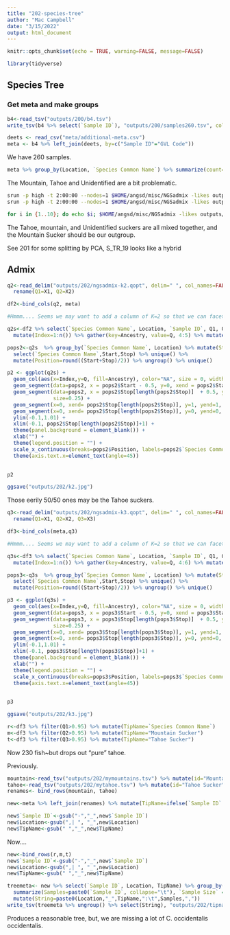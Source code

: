 ```yaml
---
title: "202-species-tree"
author: "Mac Campbell"
date: "3/15/2022"
output: html_document
---
```


```r
knitr::opts_chunk$set(echo = TRUE, warning=FALSE, message=FALSE)
```

```r
library(tidyverse)
```

## Species Tree

### Get meta and make groups

```r
b4<-read_tsv("outputs/200/b4.tsv")
write_tsv(b4 %>% select(`Sample ID`), "outputs/200/samples260.tsv", col_names = FALSE)
```

```r
deets <- read_csv("meta/additional-meta.csv")
meta <- b4 %>% left_join(deets, by=c("Sample ID"="GVL Code"))
```

We have 260 samples. 

```r
meta %>% group_by(Location, `Species Common Name`) %>% summarize(count=n())
```
The Mountain, Tahoe and Unidentified are a bit problematic.

```sh
srun -p high -t 2:00:00 --nodes=1 $HOME/angsd/misc/NGSadmix -likes outputs/200/test260.beagle.gz -K 2 -o outputs/202/ngsadmix-k2 -P 1
srun -p high -t 2:00:00 --nodes=1 $HOME/angsd/misc/NGSadmix -likes outputs/200/test260.beagle.gz -K 3 -o outputs/202/ngsadmix-k3 -P 1

for i in {1..10}; do echo $i; $HOME/angsd/misc/NGSadmix -likes outputs/200/test260.beagle.gz -K $i -o outputs/202/ngsadmix-k$i -P 3; done;
```

The Tahoe, mountain, and Unidentified suckers are all mixed together, and the Mountain Sucker should be our outgroup.

See 201 for some splitting by PCA, S_TR_19 looks like a hybrid


## Admix
```r
q2<-read_delim("outputs/202/ngsadmix-k2.qopt", delim=" ", col_names=FALSE) %>% select(X1, X2) %>%
  rename(Q1=X1, Q2=X2)

df2<-bind_cols(q2, meta)            

#Hmmm.... Seems we may want to add a column of K=2 so that we can facet later. But we may need to plot separately so that we can all the colors lined up using ggarrange

q2s<-df2 %>% select(`Species Common Name`, Location, `Sample ID`, Q1, Q2) %>% arrange(`Species Common Name`, Location) %>%
  mutate(Index=1:n()) %>% gather(key=Ancestry, value=Q, 4:5) %>% mutate(K=2)

pops2<-q2s  %>% group_by(`Species Common Name`, Location) %>% mutate(Start=min(Index), Stop=max(Index)) %>% 
  select(`Species Common Name`,Start,Stop) %>% unique() %>% 
  mutate(Position=round((Start+Stop)/2)) %>% ungroup() %>% unique()
```


```r
p2 <- ggplot(q2s) + 
  geom_col(aes(x=Index,y=Q, fill=Ancestry), color="NA", size = 0, width = 1) +
  geom_segment(data=pops2, x = pops2$Start - 0.5, y=0, xend = pops2$Start-0.5, yend=1, alpha=0.9, size=0.25) +
  geom_segment(data=pops2, x = pops2$Stop[length(pops2$Stop)]  + 0.5, y=0, xend= pops2$Stop[length(pops2$Stop)] + 0.5, yend=1,  alpha=0.9,
               size=0.25) +
  geom_segment(x=0, xend= pops2$Stop[length(pops2$Stop)], y=1, yend=1, alpha=0.9, size=0.25) +
  geom_segment(x=0, xend= pops2$Stop[length(pops2$Stop)], y=0, yend=0, alpha=0.9, size=0.25) +
  ylim(-0.1,1.01) +
  xlim(-0.1, pops2$Stop[length(pops2$Stop)]+1) +
  theme(panel.background = element_blank()) +
  xlab("") +
  theme(legend.position = "") +
  scale_x_continuous(breaks=pops2$Position, labels=pops2$`Species Common Name`) +
  theme(axis.text.x=element_text(angle=45))

  
p2

ggsave("outputs/202/k2.jpg")
```

Those eerily 50/50 ones may be the Tahoe suckers.

```r
q3<-read_delim("outputs/202/ngsadmix-k3.qopt", delim=" ", col_names=FALSE) %>% select(X1, X2, X3) %>%
  rename(Q1=X1, Q2=X2, Q3=X3)

df3<-bind_cols(meta,q3)            

#Hmmm.... Seems we may want to add a column of K=2 so that we can facet later. But we may need to plot separately so that we can all the colors lined up using ggarrange

q3s<-df3 %>% select(`Species Common Name`, Location, `Sample ID`, Q1, Q2, Q3) %>% arrange(`Species Common Name`, Location) %>%
  mutate(Index=1:n()) %>% gather(key=Ancestry, value=Q, 4:6) %>% mutate(K=3)

pops3<-q3s  %>% group_by(`Species Common Name`, Location) %>% mutate(Start=min(Index), Stop=max(Index)) %>% 
  select(`Species Common Name`,Start,Stop) %>% unique() %>% 
  mutate(Position=round((Start+Stop)/2)) %>% ungroup() %>% unique()
```


```r
p3 <- ggplot(q3s) + 
  geom_col(aes(x=Index,y=Q, fill=Ancestry), color="NA", size = 0, width = 1) +
  geom_segment(data=pops3, x = pops3$Start - 0.5, y=0, xend = pops3$Start-0.5, yend=1, alpha=0.9, size=0.25) +
  geom_segment(data=pops3, x = pops3$Stop[length(pops3$Stop)]  + 0.5, y=0, xend= pops3$Stop[length(pops3$Stop)] + 0.5, yend=1,  alpha=0.9,
               size=0.25) +
  geom_segment(x=0, xend= pops3$Stop[length(pops3$Stop)], y=1, yend=1, alpha=0.9, size=0.25) +
  geom_segment(x=0, xend= pops3$Stop[length(pops3$Stop)], y=0, yend=0, alpha=0.9, size=0.25) +
  ylim(-0.1,1.01) +
  xlim(-0.1, pops3$Stop[length(pops3$Stop)]+1) +
  theme(panel.background = element_blank()) +
  xlab("") +
  theme(legend.position = "") +
  scale_x_continuous(breaks=pops3$Position, labels=pops3$`Species Common Name`) +
  theme(axis.text.x=element_text(angle=45))

  
p3

ggsave("outputs/202/k3.jpg")
```

```r
r<-df3 %>% filter(Q1>0.95) %>% mutate(TipName=`Species Common Name`)
m<-df3 %>% filter(Q2>0.95) %>% mutate(TipName="Mountain Sucker")
t<-df3 %>% filter(Q3>0.95) %>% mutate(TipName="Tahoe Sucker")


```
Now 230 fish~but drops out "pure" tahoe.

Previously.
```r
mountain<-read_tsv("outputs/202/mymountains.tsv") %>% mutate(id="Mountain Sucker") %>% rename(`Sample ID`=sample)
tahoe<-read_tsv("outputs/202/mytahoe.tsv") %>% mutate(id="Tahoe Sucker") %>% rename(`Sample ID`=sample)
renames<- bind_rows(mountain, tahoe)

new<-meta %>% left_join(renames) %>% mutate(TipName=ifelse(`Sample ID` %in% renames$`Sample ID`, id, `Species Common Name`)) %>% filter(`Sample ID` != "S_TR_19" )

new$`Sample ID`<-gsub("-","_",new$`Sample ID`)
new$Location<-gsub(",| ", "_",new$Location)
new$TipName<-gsub(" ","_",new$TipName)
```


Now....
```r
new<-bind_rows(r,m,t)
new$`Sample ID`<-gsub("-","_",new$`Sample ID`)
new$Location<-gsub(",| ", "_",new$Location)
new$TipName<-gsub(" ","_",new$TipName)
```


```r
treemeta<- new %>% select(`Sample ID`, Location, TipName) %>% group_by(Location, TipName) %>%  
  summarize(Samples=paste0(`Sample ID`, collapse="\t"), `Sample Size` =n()) %>%
  mutate(String=paste0(Location,"_",TipName,":\t",Samples,","))
write_tsv(treemeta %>% ungroup() %>% select(String), "outputs/202/tipnames.txt")
```

Produces a reasonable tree, but, we are missing a lot of C. occidentalis occidentalis.


